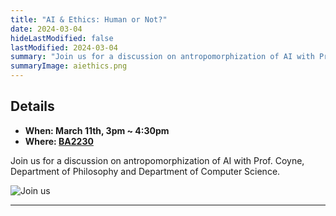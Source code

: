 ```yaml
---
title: "AI & Ethics: Human or Not?"
date: 2024-03-04
hideLastModified: false
lastModified: 2024-03-04
summary: "Join us for a discussion on antropomorphization of AI with Prof. Coyne."
summaryImage: aiethics.png
---
```


## Details

- **When: March 11th, 3pm ~ 4:30pm**
- **Where: [BA2230](https://maps.app.goo.gl/7UVFUmyUdVwx39ZY7)**

Join us for a discussion on antropomorphization of AI with Prof. Coyne, Department of Philosophy and Department of Computer Science.

![Join us](aiethics.png)

---
